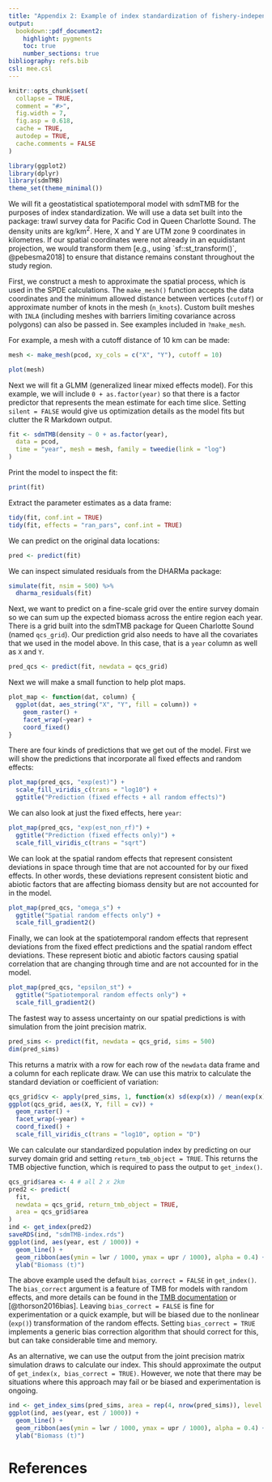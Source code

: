 ```yaml
---
title: "Appendix 2: Example of index standardization of fishery-independent survey data with sdmTMB"
output:
  bookdown::pdf_document2:
    highlight: pygments
    toc: true
    number_sections: true
bibliography: refs.bib
csl: mee.csl
---
```


```r
knitr::opts_chunk$set(
  collapse = TRUE,
  comment = "#>",
  fig.width = 7,
  fig.asp = 0.618,
  cache = TRUE,
  autodep = TRUE,
  cache.comments = FALSE
)
```


```r
library(ggplot2)
library(dplyr)
library(sdmTMB)
theme_set(theme_minimal())
```

We will fit a geostatistical spatiotemporal model with sdmTMB for the purposes of index standardization. We will use a data set built into the package: trawl survey data for Pacific Cod in Queen Charlotte Sound. The density units are kg/km^2^. Here, X and Y are UTM zone 9 coordinates in kilometres. 
If our spatial coordinates were not already in an equidistant projection, we would transform them [e.g., using `sf::st_transform()`, @pebesma2018] to ensure that distance remains constant throughout the study region.

First, we construct a mesh to approximate the spatial process, which is used in the SPDE calculations. The `make_mesh()` function accepts the data coordinates and the minimum allowed distance between vertices (`cutoff`) or approximate number of knots in the mesh (`n_knots`). Custom built meshes with `INLA` (including meshes with barriers limiting covariance across polygons) can also be passed in. See examples included in `?make_mesh`.

For example, a mesh with a cutoff distance of 10 km can be made:

```r
mesh <- make_mesh(pcod, xy_cols = c("X", "Y"), cutoff = 10)
```

```r
plot(mesh)
```

Next we will fit a GLMM (generalized linear mixed effects model). For this example, we will include `0 + as.factor(year)` so that there is a factor predictor that represents the mean estimate for each time slice. Setting `silent = FALSE` would give us optimization details as the model fits but clutter the R Markdown output.

```r
fit <- sdmTMB(density ~ 0 + as.factor(year),
  data = pcod,
  time = "year", mesh = mesh, family = tweedie(link = "log")
)
```

Print the model to inspect the fit:

```r
print(fit)
```

Extract the parameter estimates as a data frame:

```r
tidy(fit, conf.int = TRUE)
tidy(fit, effects = "ran_pars", conf.int = TRUE)
```

We can predict on the original data locations:

```r
pred <- predict(fit)
```

We can inspect simulated residuals from the DHARMa package:

```r
simulate(fit, nsim = 500) %>%
  dharma_residuals(fit)
```

Next, we want to predict on a fine-scale grid over the entire survey domain so we can sum up the expected biomass across the entire region each year. There is a grid built into the sdmTMB package for Queen Charlotte Sound (named `qcs_grid`). Our prediction grid also needs to have all the covariates that we used in the model above. In this case, that is a `year` column as well as `X` and `Y`.

```r
pred_qcs <- predict(fit, newdata = qcs_grid)
```

Next we will make a small function to help plot maps.

```r
plot_map <- function(dat, column) {
  ggplot(dat, aes_string("X", "Y", fill = column)) +
    geom_raster() +
    facet_wrap(~year) +
    coord_fixed()
}
```

There are four kinds of predictions that we get out of the model. First we will show the predictions that incorporate all fixed effects and random effects:

```r
plot_map(pred_qcs, "exp(est)") +
  scale_fill_viridis_c(trans = "log10") +
  ggtitle("Prediction (fixed effects + all random effects)")
```

We can also look at just the fixed effects, here `year`:

```r
plot_map(pred_qcs, "exp(est_non_rf)") +
  ggtitle("Prediction (fixed effects only)") +
  scale_fill_viridis_c(trans = "sqrt")
```

We can look at the spatial random effects that represent consistent deviations in space through time that are not accounted for by our fixed effects. In other words, these deviations represent consistent biotic and abiotic factors that are affecting biomass density but are not accounted for in the model.

```r
plot_map(pred_qcs, "omega_s") +
  ggtitle("Spatial random effects only") +
  scale_fill_gradient2()
```

Finally, we can look at the spatiotemporal random effects that represent deviations from the fixed effect predictions and the spatial random effect deviations. These represent biotic and abiotic factors causing spatial correlation that are changing through time and are not accounted for in the model.

```r
plot_map(pred_qcs, "epsilon_st") +
  ggtitle("Spatiotemporal random effects only") +
  scale_fill_gradient2()
```

The fastest way to assess uncertainty on our spatial predictions is with simulation from the joint precision matrix.

```r
pred_sims <- predict(fit, newdata = qcs_grid, sims = 500)
dim(pred_sims)
```

This returns a matrix with a row for each row of the `newdata` data frame and a column for each replicate draw. We can use this matrix to calculate the standard deviation or coefficient of variation:

```r
qcs_grid$cv <- apply(pred_sims, 1, function(x) sd(exp(x)) / mean(exp(x)))
ggplot(qcs_grid, aes(X, Y, fill = cv)) +
  geom_raster() +
  facet_wrap(~year) +
  coord_fixed() +
  scale_fill_viridis_c(trans = "log10", option = "D")
```

We can calculate our standardized population index by predicting on our survey domain grid and setting `return_tmb_object = TRUE`. This returns the TMB objective function, which is required to pass the output to `get_index()`.

```r
qcs_grid$area <- 4 # all 2 x 2km
pred2 <- predict(
  fit,
  newdata = qcs_grid, return_tmb_object = TRUE,
  area = qcs_grid$area
)
ind <- get_index(pred2)
saveRDS(ind, "sdmTMB-index.rds")
ggplot(ind, aes(year, est / 1000)) +
  geom_line() +
  geom_ribbon(aes(ymin = lwr / 1000, ymax = upr / 1000), alpha = 0.4) +
  ylab("Biomass (t)")
```

The above example used the default `bias_correct = FALSE` in `get_index()`. The `bias_correct` argument is a feature of TMB for models with random effects, and more details can be found in the [TMB documentation](https://github.com/kaskr/adcomp/wiki) or [@thorson2016bias]. Leaving `bias_correct = FALSE` is fine for experimentation or a quick example, but will be biased due to the nonlinear (`exp()`) transformation of the random effects. Setting `bias_correct = TRUE` implements a generic bias correction algorithm that should correct for this, but can take considerable time and memory.

As an alternative, we can use the output from the joint precision matrix simulation draws to calculate our index. This should approximate the output of `get_index(x, bias_correct = TRUE)`. However, we note that there may be situations where this approach may fail or be biased and experimentation is ongoing.

```r
ind <- get_index_sims(pred_sims, area = rep(4, nrow(pred_sims)), level = 0.95)
ggplot(ind, aes(year, est / 1000)) +
  geom_line() +
  geom_ribbon(aes(ymin = lwr / 1000, ymax = upr / 1000), alpha = 0.4) +
  ylab("Biomass (t)")
```

# References
